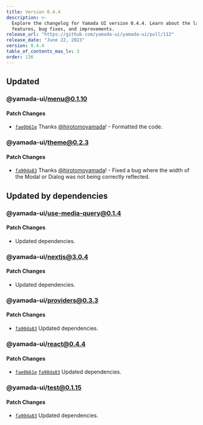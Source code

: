 ```yaml
---
title: Version 0.4.4
description: >-
  Explore the changelog for Yamada UI version 0.4.4. Learn about the latest
  features, bug fixes, and improvements.
release_url: "https://github.com/yamada-ui/yamada-ui/pull/112"
release_date: "June 22, 2023"
version: 0.4.4
table_of_contents_max_lv: 3
order: 136
---
```


## Updated

### @yamada-ui/menu@0.1.10

#### Patch Changes

- [`fae0b61e`](https://github.com/hirotomoyamada/yamada-ui/commit/fae0b61e8a4ba35fdc02d8a5d58e70ff5aac6aef) Thanks [@hirotomoyamada](https://github.com/hirotomoyamada)! - Formatted the code.

### @yamada-ui/theme@0.2.3

#### Patch Changes

- [`fa90da83`](https://github.com/hirotomoyamada/yamada-ui/commit/fa90da8350abe1ce768e94b7e82108c2b66e869d) Thanks [@hirotomoyamada](https://github.com/hirotomoyamada)! - Fixed a bug where the width of the Modal or Dialog was not being correctly reflected.

## Updated by dependencies

### @yamada-ui/use-media-query@0.1.4

#### Patch Changes

- Updated dependencies.

### @yamada-ui/nextjs@3.0.4

#### Patch Changes

- Updated dependencies.

### @yamada-ui/providers@0.3.3

#### Patch Changes

- [`fa90da83`](https://github.com/hirotomoyamada/yamada-ui/commit/fa90da8350abe1ce768e94b7e82108c2b66e869d) Updated dependencies.

### @yamada-ui/react@0.4.4

#### Patch Changes

- [`fae0b61e`](https://github.com/hirotomoyamada/yamada-ui/commit/fae0b61e8a4ba35fdc02d8a5d58e70ff5aac6aef) [`fa90da83`](https://github.com/hirotomoyamada/yamada-ui/commit/fa90da8350abe1ce768e94b7e82108c2b66e869d) Updated dependencies.

### @yamada-ui/test@0.1.15

#### Patch Changes

- [`fa90da83`](https://github.com/hirotomoyamada/yamada-ui/commit/fa90da8350abe1ce768e94b7e82108c2b66e869d) Updated dependencies.

